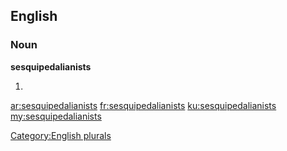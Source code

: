 ==English==

===Noun===
'''sesquipedalianists'''

# {{plural of|[[sesquipedalianist]]}}

[[Category:English plurals]]

[[ar:sesquipedalianists]]
[[fr:sesquipedalianists]]
[[ku:sesquipedalianists]]
[[my:sesquipedalianists]]